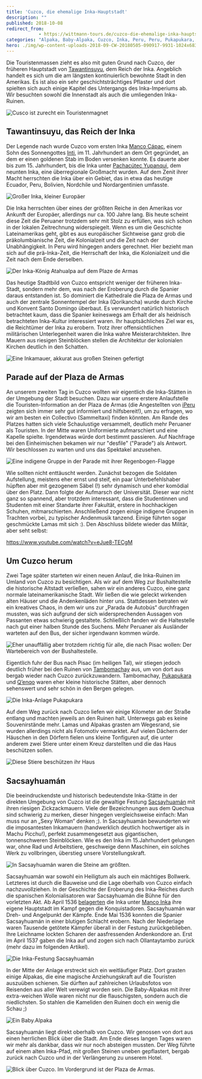 ```yaml
---
title: 'Cuzco, die ehemalige Inka-Hauptstadt'
description: ""
published: 2018-10-08
redirect_from: 
            - https://wittmann-tours.de/cuzco-die-ehemalige-inka-hauptstadt/
categories: "Alpaka, Baby-Alpaka, Cuzco, Inka, Peru, Peru, Pukapukara, Q’enqo, Ruinen, Sacsayhuamán, Tambomachay"
hero: ./img/wp-content-uploads-2018-09-CW-20180505-090917-9931-1024x683.jpg
---
```

Die Touristenmassen zieht es also mit guten Grund nach Cuzco, der früheren Hauptstadt von [Tawantinsuyu](https://de.wikipedia.org/wiki/Inka#Tawantinsuyu_%E2%80%93_Reich_aus_vier_Reichen), dem Reich der Inka. Angeblich handelt es sich um die am längsten kontinuierlich bewohnte Stadt in den Amerikas. Es ist also ein sehr geschichtsträchtiges Pflaster und dort spielten sich auch einige Kapitel des Untergangs des Inka-Imperiums ab. Wir besuchten sowohl die Innenstadt als auch die umliegenden Inka-Ruinen.

![Cusco ist zurecht ein Touristenmagnet](http://wittmann-tours.de/wp-content/uploads/2018/09/CW-20180506-123135-1936-1024x683.jpg)

<!--more-->

## Tawantinsuyu, das Reich der Inka

Der Legende nach wurde Cuzco vom ersten Inka [Manco Cápac](https://de.wikipedia.org/wiki/Manco_C%C3%A1pac), einem Sohn des Sonnengottes [Inti](<https://de.wikipedia.org/wiki/Inti_(Gottheit)>), im 11. Jahrhundert an dem Ort gegründet, an dem er einen goldenen Stab im Boden versenken konnte. Es dauerte aber bis zum 15. Jahrhundert, bis die Inka unter [Pachacútec Yupanqui](https://de.wikipedia.org/wiki/Pachac%C3%BAtec_Yupanqui), dem neunten Inka, eine überregionale Großmacht wurden. Auf dem Zenit ihrer Macht herrschten die Inka über ein Gebiet, das in etwa das heutige Ecuador, Peru, Bolivien, Nordchile und Nordargentinien umfasste.

![Großer Inka, kleiner Europäer](./img/wp-content-uploads-2018-09-CW-20180505-090917-9931-1024x683.jpg)

Die Inka herrschten über eines der größten Reiche in den Amerikas vor Ankunft der Europäer, allerdings nur ca. 100 Jahre lang. Bis heute scheint diese Zeit die Peruaner trotzdem sehr mit Stolz zu erfüllen, was sich schon in der lokalen Zeitrechnung widerspiegelt. Wenn es um die Geschichte Lateinamerikas geht, gibt es aus europäischer Sichtweise ganz grob die präkolumbianische Zeit, die Kolonialzeit und die Zeit nach der Unabhängigkeit. In Peru wird hingegen anders gerechnet. Hier bezieht man sich auf die prä-Inka-Zeit, die Herrschaft der Inka, die Kolonialzeit und die Zeit nach dem Ende derselben.

![Der Inka-König Atahualpa auf dem Plaze de Armas](./img/wp-content-uploads-2018-09-CW-20180504-143727-1780-1024x683.jpg)![]()

Das heutige Stadtbild von Cuzco entspricht weniger der früheren Inka-Stadt, sondern mehr dem, was nach der Eroberung durch die Spanier daraus entstanden ist. So dominiert die Kathedrale die Plaza de Armas und auch der zentrale Sonnentempel der Inka (Qorikancha) wurde durch Kirche und Konvent Santo Domingo überbaut. Es verwundert natürlich historisch betrachtet kaum, dass die Spanier keineswegs am Erhalt der als heidnisch betrachteten Inka-Kultur interessiert waren. Ihr hauptsächliches Ziel war es, die Reichtümer der Inka zu erobern. Trotz ihrer offensichtlichen militärischen Unterlegenheit waren die Inka wahre Meisterarchitekten. Ihre Mauern aus riesigen Steinblöcken stellen die Architektur der kolonialen Kirchen deutlich in den Schatten.

![Eine Inkamauer, akkurat aus großen Steinen gefertigt](http://wittmann-tours.de/wp-content/uploads/2018/09/CW-20180508-081716-0118-1024x683.jpg)

## Parade auf der Plaza de Armas

An unserem zweiten Tag in Cuzco wollten wir eigentlich die Inka-Stätten in der Umgebung der Stadt besuchen. Dazu war unsere erstere Anlaufstelle die Touristen-Information an der Plaza de Armas (die Angestellten von [iPeru](https://www.peru.travel/en-us/) zeigten sich immer sehr gut informiert und hilfsbereit!), um zu erfragen, wo wir am besten ein Collectivo (Sammeltaxi) finden könnten. Am Rande des Platzes hatten sich viele Schaulustige versammelt, deutlich mehr Peruaner als Touristen. In der Mitte waren Uniformierte aufmarschiert und eine Kapelle spielte. Irgendetwas würde dort bestimmt passieren. Auf Nachfrage bei den Einheimischen bekamen wir nur "desfile" ("Parade") als Antwort. Wir beschlossen zu warten und uns das Spektakel anzusehen.

![Eine indigene Gruppe in der Parade mit ihrer Regenbogen-Flagge](http://wittmann-tours.de/wp-content/uploads/2018/09/CW-20180506-101944-1913-1024x683.jpg)

Wie sollten nicht enttäuscht werden. Zunächst bezogen die Soldaten Aufstellung, meistens eher ernst und steif, ein paar Unterbefehlshaber hüpften aber mit gezogenem Säbel (!) sehr dynamisch und eher komödial über den Platz. Dann folgte der Aufmarsch der Universität. Dieser war nicht ganz so spannend, aber trotzdem interessant, dass die Studentinnen und Studenten mit einer Standarte ihrer Fakultät, erstere in hochhackigen Schuhen, mitmarschierten. Anschließend zogen einige indigene Gruppen in Trachten vorbei, zu typischer Andenmusik tanzend. Einige führten sogar geschmückte Lamas mit sich :). Den Abschluss bildete wieder das Militär, aber seht selbst:

https://www.youtube.com/watch?v=eJue8-TECgM

## Um Cuzco herum

Zwei Tage später starteten wir einen neuen Anlauf, die Inka-Ruinen im Umland von Cuzco zu besichtigen. Als wir auf dem Weg zur Bushaltestelle die historische Altstadt verließen, sahen wir ein anderes Cuzco, eine ganz normale lateinamerikanische Stadt. Wir ließen die wie geleckt wirkenden alten Häuser und die Andenkenläden hinter uns. Stattdessen betraten wir ein kreatives Chaos, in dem wir uns zur „Parada de Autobús“ durchfragen mussten, was sich aufgrund der sich widersprechenden Aussagen von Passanten etwas schwierig gestaltete. Schließlich fanden wir die Haltestelle nach gut einer halben Stunde des Suchens. Mehr Peruaner als Ausländer warteten auf den Bus, der sicher irgendwann kommen würde.

![Eher unauffällig aber trotzdem richtig für alle, die nach Pisac wollen: Der Wartebereich von der Bushaltestelle.](http://wittmann-tours.de/wp-content/uploads/2018/09/CW-20180508-085331-0123-1024x683.jpg)

Eigentlich fuhr der Bus nach Pisac (im heiligen Tal), wir stiegen jedoch deutlich früher bei den Ruinen von [Tambomachay](https://de.wikipedia.org/wiki/Tambomachay) aus, um von dort aus bergab wieder nach Cuzco zurückzuwandern. Tambomachay, [Pukapukara](https://en.wikipedia.org/wiki/Puka_Pukara) und [Q’enqo](https://en.wikipedia.org/wiki/Qenko) waren eher kleine historische Stätten, aber dennoch sehenswert und sehr schön in den Bergen gelegen.

![Die Inka-Anlage Pukapukara](http://wittmann-tours.de/wp-content/uploads/2018/09/CW-20180508-101456-0136-1024x683.jpg)

Auf dem Weg zurück nach Cuzco liefen wir einige Kilometer an der Straße entlang und machten jeweils an den Ruinen halt. Unterwegs gab es keine Souvenirstände mehr. Lamas und Alpakas grasten am Wegesrand, sie wurden allerdings nicht als Fotomotiv vermarktet. Auf vielen Dächern der Häuschen in den Dörfern fielen uns kleine Tonfiguren auf, die unter anderem zwei Stiere unter einem Kreuz darstellten und die das Haus beschützen sollen.

![Diese Stiere beschützen ihr Haus](http://wittmann-tours.de/wp-content/uploads/2018/09/CW-20180508-110347-2087-1024x683.jpg)

## Sacsayhuamán

Die beeindruckendste und historisch bedeutendste Inka-Stätte in der direkten Umgebung von Cuzco ist die gewaltige Festung [Sacsayhuamán](https://de.wikipedia.org/wiki/Sacsayhuam%C3%A1n) mit ihren riesigen Zickzackmauern. Viele der Bezeichnungen aus dem Quechua sind schwierig zu merken, dieser hingegen vergleichsweise einfach: Man muss nur an „Sexy Woman“ denken ;). In Sacsayhuamán bewunderten wir die imposantesten Inkamauern (handwerklich deutlich hochwertiger als in Machu Picchu!), perfekt zusammengesetzt aus gigantischen, tonnenschweren Steinblöcken. Wie es den Inka im 15.Jahrhundert gelungen war, ohne Rad und Arbeitstiere, geschweige denn Maschinen, ein solches Werk zu vollbringen, überstieg unsere Vorstellungskraft.

![In Sacsayhuamán waren die Steine am größten.](http://wittmann-tours.de/wp-content/uploads/2018/09/CW-20180508-132252-2108-HDR-1024x683.jpg)

Sacsayhuamán war sowohl ein Heiligtum als auch ein mächtiges Bollwerk. Letzteres ist durch die Bauweise und die Lage oberhalb von Cuzco einfach nachzuvollziehen. In der Geschichte der Eroberung des Inka-Reiches durch die spanischen Kolonialisatoren war Sacsayhuamán die Bühne für den vorletzten Akt. Ab April 1536 [belagerten](https://de.wikipedia.org/wiki/Belagerung_von_Cuzco) die Inka unter [Manco Inka](https://de.wikipedia.org/wiki/Manco_C%C3%A1pac_II.) ihre eigene Hauptstadt im Kampf gegen die Konquistadoren. Sacsayhuamán war Dreh- und Angelpunkt der Kämpfe. Ende Mai 1536 konnten die Spanier Sacsayhuamán in einer blutigen Schlacht erobern. Nach der Niederlage waren Tausende getötete Kämpfer überall in der Festung zurückgeblieben. Ihre Leichname lockten Scharen der aasfressenden Andenkondore an. Erst im April 1537 gaben die Inka auf und zogen sich nach Ollantaytambo zurück (mehr dazu im folgenden Artikel).

![Die Inka-Festung Sacsayhuamán](http://wittmann-tours.de/wp-content/uploads/2018/09/CW-20180508-131432-2099-HDR-1024x576.jpg)

In der Mitte der Anlage erstreckt sich ein weitläufiger Platz. Dort grasten einige Alpakas, die eine magische Anziehungskraft auf die Touristen auszuüben schienen. Sie dürften auf zahlreichen Urlaubsfotos von Reisenden aus aller Welt verewigt worden sein. Die Baby-Alpakas mit ihrer extra-weichen Wolle waren nicht nur die flauschigsten, sondern auch die niedlichsten. So stahlen die Kameliden den Ruinen doch ein wenig die Schau ;)

![Ein Baby.Alpaka](http://wittmann-tours.de/wp-content/uploads/2018/09/CW-20180508-140335-2127-1024x683.jpg)

Sacsayhuamán liegt direkt oberhalb von Cuzco. Wir genossen von dort aus einen herrlichen Blick über die Stadt. Am Ende dieses langen Tages waren wir mehr als dankbar, dass wir nur noch absteigen mussten. Der Weg führte auf einem alten Inka-Pfad, mit großen Steinen uneben gepflastert, bergab zurück nach Cuzco und in der Verlängerung zu unserem Hotel.

![Blick über Cuzco. Im Vordergrund ist der Plaza de Armas.](http://wittmann-tours.de/wp-content/uploads/2018/09/CW-20180508-132744-0172-1024x683.jpg)
